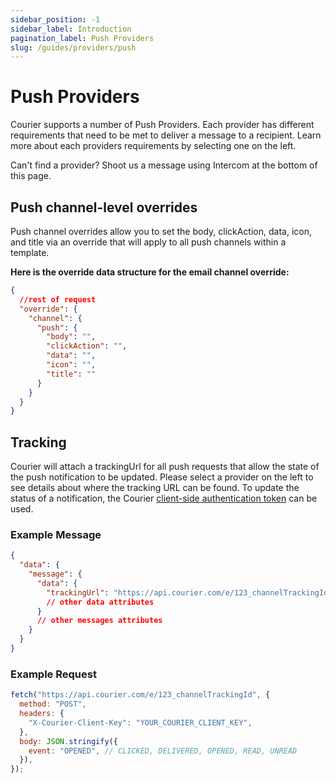 ```yaml
---
sidebar_position: -1
sidebar_label: Introduction
pagination_label: Push Providers
slug: /guides/providers/push
---
```


# Push Providers

Courier supports a number of Push Providers. Each provider has different requirements that need to be met to deliver a message to a recipient. Learn more about each providers requirements by selecting one on the left.

Can't find a provider? Shoot us a message using Intercom at the bottom of this page.

## Push channel-level overrides

Push channel overrides allow you to set the body, clickAction, data, icon, and title via an override that will apply to all push channels within a template.

**Here is the override data structure for the email channel override:**

```json
{
  //rest of request
  "override": {
    "channel": {
      "push": {
        "body": "",
        "clickAction": "",
        "data": "",
        "icon": "",
        "title": ""
      }
    }
  }
}
```

## Tracking

Courier will attach a trackingUrl for all push requests that allow the state of the push notification to be updated. Please select a provider on the left to see details about where the tracking URL can be found. To update the status of a notification, the Courier [client-side authentication token](https://www.notion.so/trycourier/Tracking-Push-events-d6fdb9015da44ae5a6acdc5fe6832571#1ea48b560055476db8c07812adf14e90) can be used.

### Example Message

```json
{
  "data": {
    "message": {
      "data": {
        "trackingUrl": "https://api.courier.com/e/123_channelTrackingId"
        // other data attributes
      }
      // other messages attributes
    }
  }
}
```

### Example Request

```js
fetch("https://api.courier.com/e/123_channelTrackingId", {
  method: "POST",
  headers: {
    "X-Courier-Client-Key": "YOUR_COURIER_CLIENT_KEY",
  },
  body: JSON.stringify({
    event: "OPENED", // CLICKED, DELIVERED, OPENED, READ, UNREAD
  }),
});
```
